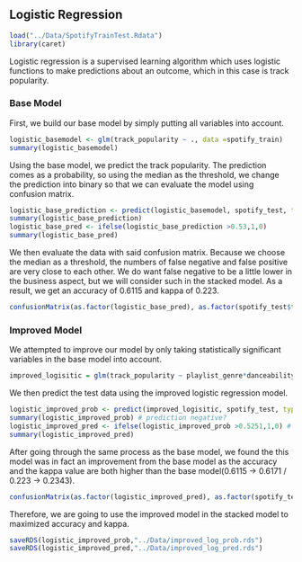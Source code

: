 ## Logistic Regression

```r
load("../Data/SpotifyTrainTest.Rdata")
library(caret)
```

Logistic regression is a supervised learning algorithm which uses logistic functions to make predictions about an outcome, which in this case is track popularity.

### Base Model

First, we build our base model by simply putting all variables into account.
```r
logistic_basemodel <- glm(track_popularity ~ ., data =spotify_train)
summary(logistic_basemodel)
```

Using the base model, we predict the track popularity. The prediction comes as a probability, so using the median as the threshold, we change the prediction into binary so that we can evaluate the model using confusion matrix.
```r
logistic_base_prediction <- predict(logistic_basemodel, spotify_test, type = "response")
summary(logistic_base_prediction)
logistic_base_pred <- ifelse(logistic_base_prediction >0.53,1,0)
summary(logistic_base_pred)
```

We then evaluate the data with said confusion matrix. Because we choose the median as a threshold, the numbers of false negative and false positive are very close to each other. We do want false negative to be a little lower in the business aspect, but we will consider such in the stacked model. As a result, we get an accuracy of 0.6115 and kappa of 0.223.
```r
confusionMatrix(as.factor(logistic_base_pred), as.factor(spotify_test$track_popularity))
```

### Improved Model

We attempted to improve our model by only taking statistically significant variables in the base model into account.
```r
improved_logisitic = glm(track_popularity ~ playlist_genre*danceability*energy*loudness + playlist_genre*acousticness*instrumentalness*tempo*duration_ms, data = spotify_train)
```

We then predict the test data using the improved logistic regression model.
```r
logistic_improved_prob <- predict(improved_logisitic, spotify_test, type = "response")
summary(logistic_improved_prob) # prediction negative?
logistic_improved_pred <- ifelse(logistic_improved_prob >0.5251,1,0) # median
summary(logistic_improved_pred)
```

After going through the same process as the base model, we found the this model was in fact an improvement from the base model as the accuracy and the kappa value are both higher than the base model(0.6115 -> 0.6171 / 0.223 -> 0.2343).
```r
confusionMatrix(as.factor(logistic_improved_pred), as.factor(spotify_test$track_popularity))
```

Therefore, we are going to use the improved model in the stacked model to maximized accuracy and kappa.

```r
saveRDS(logistic_improved_prob,"../Data/improved_log_prob.rds")
saveRDS(logistic_improved_pred,"../Data/improved_log_pred.rds")
```

